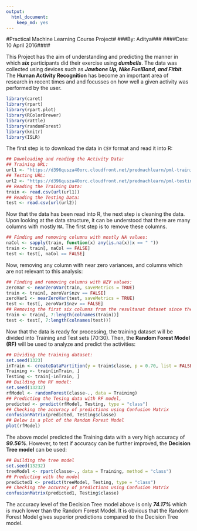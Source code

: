 ```yaml
---
output: 
  html_document: 
    keep_md: yes
---
```

#Practical Machine Learning Course Project#
###By: Aditya###
####Date: 10 April 2016####



This Project has the aim of understanding and predicting the manner in which ***six*** participants did their exercise using ***dumbells***. The data was collected using devices such as ***Jawbone Up, Nike FuelBand, and Fitbit***. The **Human Activity Recognition** has become an important area of research in recent times and and focusses on how well a given activity was performed by the user.

```r
library(caret)
library(rpart)
library(rpart.plot)
library(RColorBrewer)
library(rattle)
library(randomForest)
library(knitr)
library(ISLR)
```

The first step is to download the  data in `CSV` format and read it into R:
```r
## Downloading and reading the Activity Data:
## Training URL:
url1 <- "https://d396qusza40orc.cloudfront.net/predmachlearn/pml-training.csv"
## Testing URL:
url2 <- "https://d396qusza40orc.cloudfront.net/predmachlearn/pml-testing.csv"
## Reading the Training Data:
train <- read.csv(url(url1))
## Reading the Testing Data:
test <- read.csv(url(url2))
```

Now that the data has been read into R, the next step is cleaning the data. Upon looking at the data structure, it can be understood that there are many columns with mostly `NA`. The first step is to remove these columns. 
```r
## Finding and removing columns with mostly NA values:
naCol <- sapply(train, function(x) any(is.na(x)|x == " "))
train <- train[, naCol == FALSE]
test <- test[, naCol == FALSE]
```

Now, removing any column with near zero variances, and columns which are not relevant to this analysis:
```r
## Finding and removing columns with NZV values:
zeroVar <- nearZeroVar(train, saveMetrics = TRUE)
train <- train[, zeroVar$nzv == FALSE]
zeroVar1 <- nearZeroVar(test, saveMetrics = TRUE)
test <- test[, zeroVar1$nzv == FALSE]
## Removing the first six columns from the resultanat dataset since they are not relevant for preiction:
train <- train[, 7:length(colnames(train))]
test <- test[, 7:length(colnames(test))]
```

Now that the data is ready for processing, the training dataset will be divided into Training and Test sets (70:30). Then, the **Random Forest Model (RF)** will be used to analyze and predict the activities:
```r
## Dividing the training dataset:
set.seed(1323)
inTrain <- createDataPartition(y = train$classe, p = 0.70, list = FALSE)
Training <- train[inTrain, ]
Testing <- train[-inTrain, ]
## Building the RF model:
set.seed(13232)
rfModel <- randomForest(classe~., data = Training)
## Predicting the Tesing data with RF model,
predicted <- predict(rfModel, Testing, type = "class")
## Checking the accuracy of predictions using Confusion Matrix
confusionMatrix(predicted, Testing$classe)
## Below is a plot of the Random Forest Model
plot(rfModel)
```

The above model predicted the Training data with a very high accuracy of ***99.56%***. However, to test if accuracy can be further improved, the **Decision Tree model** can be used:
```r
## Building the tree model
set.seed(13232)
treeModel <- rpart(classe~., data = Training, method = "class")
## Predicting with the model
predicted1 <- predict(treeModel, Testing, type = "class")
## Checking the accuracy of predictions using Confusion Matrix
confusionMatrix(predicted1, Testing$classe)
```

The accuracy level of the Decision Tree model above is only ***74.17%*** which is much lower than the Random Forest Model. It is obvious that the Random Forest Model gives superior predictions compared to the Decision Tree model. 
